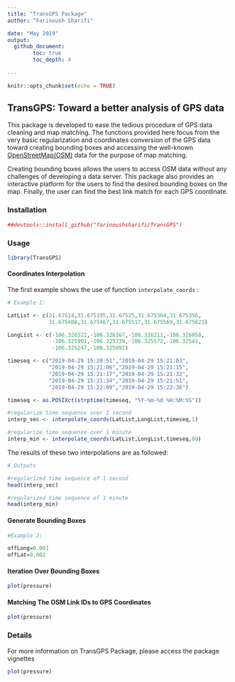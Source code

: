 ```yaml
---
title: "TransGPS Package"
author: "Farinoush Sharifi"

date: "May 2019"
output: 
  github_document:
        toc: true
        toc_depth: 4
  
---
```


```r
knitr::opts_chunk$set(echo = TRUE)
```

## TransGPS: Toward a better analysis of GPS data

This package is developed to ease the tedious procedure of GPS data cleaning and map matching. The functions provided here focus from the very basic regularization and coordinates conversion of the GPS data toward creating bounding boxes and accessing the well-known [OpenStreetMap(OSM)](https://www.openstreetmap.org) data for the purpose of map matching. 

Creating bounding boxes allows the users to access OSM data without any challenges of developing a data server. This package also provides an interactive platform for the users to find the desired bounding boxes on the map. Finally, the user can find the best link match for each GPS coordinate.

### Installation

```r
##devtools::install_github("farinoushsharifi/TransGPS")
```

### Usage

```r
library(TransGPS)
```

#### Coordinates Interpolation

The first example shows the use of function `interpolate_coords` :
```r
# Example 1:

LatList <- c(31.67514,31.675195,31.67525,31.675304,31.675356,
             31.675408,31.675467,31.675517,31.675569,31.675623)

LongList <- c(-106.326522,-106.326367,-106.326211,-106.326058,
              -106.325901,-106.325739,-106.325572,-106.32541,
              -106.325247,-106.325092)

timeseq <- c("2019-04-29 15:20:51","2019-04-29 15:21:03",
             "2019-04-29 15:21:06","2019-04-29 15:21:15",
             "2019-04-29 15:21:17","2019-04-29 15:21:32",
             "2019-04-29 15:21:34","2019-04-29 15:21:51",
             "2019-04-29 15:22:09","2019-04-29 15:22:36")

timeseq <- as.POSIXct(strptime(timeseq, "%Y-%m-%d %H:%M:%S"))

#regularize time sequence over 1 second
interp_sec <- interpolate_coords(LatList,LongList,timeseq,1)

#regularize time sequence over 1 minute
interp_min <- interpolate_coords(LatList,LongList,timeseq,60)
```

The results of these two interpolations are as followed:

```r
# Outputs

#regularized time sequence of 1 second
head(interp_sec)

#regularized time sequence of 1 minute
head(interp_min)
```

#### Generate Bounding Boxes

```r
#Example 2:

offLong=0.001
offLat=0.002
```

#### Iteration Over Bounding Boxes

```r
plot(pressure)
```

#### Matching The OSM Link IDs to GPS Coordinates

```r
plot(pressure)
```

### Details

For more information on TransGPS Package, please access the package vignettes
```r
plot(pressure)
```

